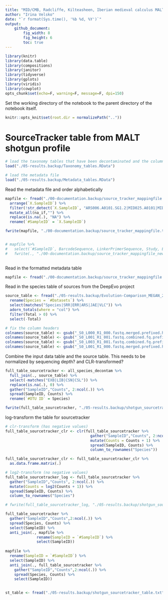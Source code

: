 ```yaml
---
title: "MID/CMB, Radcliffe, Kilteasheen, Iberian medieval calculus MALT beta diversity"
author: "Irina Velsko"
date: "`r format(Sys.time(), '%b %d, %Y')`"
output:
    github_document:
        fig_width: 8
        fig_height: 6
        toc: true
---
```



```r
library(knitr)
library(data.table)
library(compositions)
library(janitor)
library(tidyverse)
library(gplots)
library(viridis)
library(cowplot)
opts_chunk$set(echo=F, warning=F, message=F, dpi=150)
```

Set the working directory of the notebook to the parent directory of the 
notebook itself.  

```r
knitr::opts_knit$set(root.dir = normalizePath(".."))
```

# SourceTracker table from MALT shotgun profile

```r

# load the taxonomy tables that have been decontaminated and the column headers are cleaned up
load("./05-results.backup/Taxonomy_tables.RData")

# load the metadata file
load("./05-results.backup/Metadata_tables.RData")

```

Read the metadata file and order alphabetically
```r
mapfile <- fread("./00-documentation.backup/source_tracker_mappingfile.tsv") %>%
  arrange(`X.SampleID`) %>%
  filter(!str_detect(`X.SampleID`, "ARS006.A0101.SG1.2|MID025.A0101|MID033.A0101|MID056.A0101|MID065.A0101|MID068.A0101|MID076.A0101|MID078.A0101|SRR059454|SRR513449")) %>%
  mutate_all(na_if,"") %>%
  replace(is.na(.), "NA") %>%
  rename(`#SampleID` = `X.SampleID`)

fwrite(mapfile, "./00-documentation.backup/source_tracker_mappingfile.tsv", sep = "\t", quote = F)


# mapfile %>%
#   select(`#SampleID`, BarcodeSequence, LinkerPrimerSequence, Study, Env, SourceSink) %>%
#   fwrite(., "./00-documentation.backup/source_tracker_mappingfile_new.tsv", sep = "\t", quote = T)
  
```

Read in the formatted metadata table
```r
mapfile <- fread("./00-documentation.backup/source_tracker_mappingfile.tsv")
```


Read in the species table of sources from the DeepEvo project
```r
source_table <- fread("./05-results.backup/Evolution-Comparison_MEGAN_20190410-ex_absolute_species_prokaryotes_summarised_refseq.txt") %>%
  rename(Species = `#Datasets`) %>%
  select(matches("Species|SRR|ERR|ARS|JAE|VLC")) %>%
  adorn_totals(where = "col") %>%
  filter(Total > 0) %>%
  select(-Total)

# fix the column headers
colnames(source_table) <- gsub("_S0_L000_R1_000.fastq.merged.prefixed.hg19unmapped","", colnames(source_table))
colnames(source_table) <- gsub("_S0_L001_R1_001.fastq.combined.fq.prefixed.extractunmapped.bam","", colnames(source_table))
colnames(source_table) <- gsub("_S0_L003_R1_001.fastq.combined.fq.prefixed.extractunmapped.bam","", colnames(source_table))
colnames(source_table) <- gsub("_S0_L001_R1_000.fastq.merged.prefixed.hg19unmapped","", colnames(source_table))

```

Combine the input data table and the source table. This needs to be normalized
by sequencing depth? and CLR-transformed?
```r

full_table_sourcetracker <- all_species_decontam %>%
  full_join(., source_table) %>%
  select(-matches("EXB|LIB|CSN|CSL")) %>%
  replace(is.na(.), 0) %>%
  gather("SampleID","Counts", 2:ncol(.)) %>%
  spread(SampleID, Counts) %>%
  rename(`#OTU ID` = Species)

fwrite(full_table_sourcetracker, "./05-results.backup/shotgun_sourcetracker_table_noblanks.txt", sep = "\t", quote = F)


```

log-transform the table for sourcetracker
```r
# clr-transform (has negative values)
full_table_sourcetracker_clr <- clr(full_table_sourcetracker %>%
                                      gather("SampleID","Counts", 2:ncol(.)) %>%
                                      mutate(Counts = Counts + 1) %>%
                                      spread(SampleID, Counts) %>%
                                      column_to_rownames("Species"))

full_table_sourcetracker_clr <- full_table_sourcetracker_clr %>%
  as.data.frame.matrix(.)

# log2-transform (no negative values)
full_table_sourcetracker_log <- full_table_sourcetracker %>%
  gather("SampleID","Counts", 2:ncol(.)) %>%
  mutate(Counts = log2(Counts + 1)) %>%
  spread(SampleID, Counts) %>%
  column_to_rownames("Species")

# fwrite(full_table_sourcetracker_log, "./05-results.backup/shotgun_sourcetracker_table_log.txt", sep = "\t", quote = F)

```

```r

full_table_sourcetracker %>%
  gather("SampleID","Counts",2:ncol(.)) %>%
  spread(Species, Counts) %>%
  select(SampleID) %>%
  anti_join(., mapfile %>%
              rename(SampleID = `#SampleID`) %>%
              select(SampleID))
  
mapfile %>%
  rename(SampleID = `#SampleID`) %>%
  select(SampleID) %>%
  anti_join(., full_table_sourcetracker %>%
    gather("SampleID","Counts",2:ncol(.)) %>%
    spread(Species, Counts) %>%
    select(SampleID))
    
```

```r
st_table <- fread("./05-results.backup/shotgun_sourcetracker_table.txt")

```




































